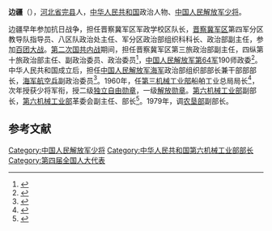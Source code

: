 {{Otheruses|边疆|other=同名或類似名的其它條目描述}}
'''边疆'''（{{bd|1917年||1994年|catIdx=}}），[[河北省|河北省]][[完县|完县]]人，[[中华人民共和国|中华人民共和国]]政治人物、[[中国人民解放军少将|中国人民解放军少将]]。

边疆早年参加抗日战争，担任晋察冀军区军政学校区队长，[[晋察冀军区|晋察冀军区]]第四军分区教导队指导员、八区队政治处主任、军分区政治部组织科科长、政治部副主任，参加[[百团大战|百团大战]]。[[第二次国共内战|第二次国共内战]]期间，担任晋察冀军区第三旅政治部副主任，四纵第十旅政治部主任、副政治委员、政治委员<ref>{{cite book|author=陝西省地方志编纂委员会|title=《陝西省志》（59卷）|publisher=陝西人民出版社|pages=215页}}</ref>，[[中国人民解放军第64军|中国人民解放军第64军]]190师政委<ref>{{cite book|author=钟仁, 林峰, 张高陵|title=《第一野战军》|year=1996年|publisher=国防大学出版社|isbn=9787562607571|pages=195页}}</ref>。中华人民共和国成立后，担任[[中国人民解放军海军|中国人民解放军海军]]政治部组织部部长兼干部部部长，[[海军航空兵|海军航空兵]]副政治委员<ref>{{cite news|title=边疆：1961年晋升为少将军衔|url=http://hebwx.hebei.com.cn/hbrw/jsyc/201004/t20100401_1415105.html|accessdate=2011-12-26|newspaper=河北外宣网|deadurl=yes|archiveurl=https://web.archive.org/web/20120515190514/http://hebwx.hebei.com.cn/hbrw/jsyc/201004/t20100401_1415105.html|archivedate=2012-05-15}}</ref>。1960年，任[[中华人民共和国第三机械工业部_(1960–1963)|第三机械工业部]]船舶工业总局局长<ref>{{cite book|author=当代中国丛书编辑部|title=《当代中国的船舶工业》|year=1992年|publisher=当代中国出版社|pages=32页}}</ref>，次年授获少将军衔，授二级[[独立自由勋章|独立自由勋章]]，一级[[解放勋章|解放勋章]]。[[第六机械工业部|第六机械工业部]]副部长，[[第六机械工业部|第六机械工业部]]革委会副主任、部长<ref>{{cite web|title=第四届全国人民代表大会第一次会议简况|url=http://www.npc.gov.cn/npc/dbdhhy/content_5591.htm|publisher=全国人大网|accessdate=2011-12-26|archive-url=https://web.archive.org/web/20120309105705/http://www.npc.gov.cn/npc/dbdhhy/content_5591.htm|archive-date=2012-03-09|dead-url=yes}}</ref>。1979年，调[[农垦部|农垦部]]副部长。

==参考文献==
{{reflist}}

{{第4届国务院}}

[[Category:中国人民解放军少将|Category:中国人民解放军少将]]
[[Category:中华人民共和国第六机械工业部部长|Category:中华人民共和国第六机械工业部部长]]
[[Category:第四届全国人大代表|Category:第四届全国人大代表]]